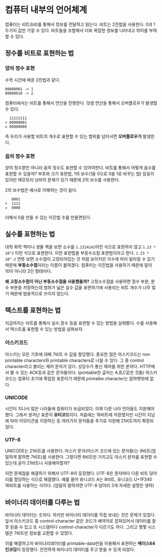 # 컴퓨터 내부의 언어체계
컴퓨터는 비트(bit)를 통해서 정보를 전달하고 읽는다. 비트는 2진법을 사용한다. 0과 1 두가지 값만 가질 수 있다. 비트들을 조합해서 더욱 복잡한 정보를 나타내고 의미를 부여할 수 있다. 

## 정수를 비트로 표현하는 법
### 양의 정수 표현
수학 시간에 배운 2진법과 같다. 
```
00000001 -> 1
00000010 -> 2
```

컴퓨터에서는 비트를 통해서 연산을 진행한다. 덧셈 연산을 통해서 오버플로우가 발생할 수 있다. 

```
  11111111
+ 00000001
= 00000000

```

즉 우리가 사용할 비트의 개수로 표현할 수 있는 범위를 넘어서면 **오버플로우가** 발생한다. 

### 음의 정수 표현 
양의 정수뿐만 아니라 음의 정수도 표현할 수 있어야한다. 비트를 통해서 어떻게 음수를 표현할 수 있을까? 
부호와 크기 표현법, 1의 보수(1을 0으로 0을 1로 바꾸는 법) 등등이 있지만 메모모리 낭비의 문제가 있기 때문에 2의 보수를 사용한다. 

2의 보수법은 예시로 이해하는 것이 쉽다.
```
   0001
+  1111
=  0000
```

더해서 0을 만들 수 있는 이진법 수를 만들면된다.

## 실수를 표현하는 법 
대학 화학 책이나 생물 책을 보면 소수를 `1.2324242`이런 식으로 표현하지 않고 `1.23 * 10^2` 이런 식으로 표현한다. 이런 표현법을 부동수소점 표현법이라고 한다. 
`1.23 * 10^-2` 언뜻 보면 소수점이 고정되어있는 것 처럼 보이지만 지수에 따라 달라질 수 있기 때문에 **부동소수점**이라는 이름이 붙여졌다. 컴퓨터는 이진법을 사용하기 때문에 밑이 10이 아니라 2인 형태이다. 

**왜 고정소수점이 아닌 부동소수점을 사용했을까?** 고정소수점을 사용하면 정수 부분, 분수 부분을 저장하는데 범위가 넓은 실수 값을 표현하기에 사용되는 비트 개수가 너무 많기 때문에 범용적으로 쓰이지 않는다. 

## 텍스트를 표현하는 법
지금까지는 비트를 통해서 실수,정수 등을 표현할 수 있는 방법을 살펴봤다. 수를 사용해서 텍스트를 표현할 수 있는 방법을 살펴보자.

### 아스키코드
아스키는 모든 기호에 대해 7비트 수 값을 할당했다. 중요한 점은 아스키코드는 non printable characters와 printable characters로 나뉠 수 있다. 그 중 control character라고 불리는 제어 문자가 있다. 
상당수가 통신 제어를 위한 문자다. HTTP에서 볼 수 있는 ACK등과 같은 문자들이다. (printable한 글자는 A,B,C같은 것들) 아스키코드는 컴퓨터 초기에 확립된 표준이기 때문에 printalbe character는 알파벳밖에 없다. 

### UNICODE
시간이 지나서 많은 나라들에 컴퓨터가 보급되었다. 이제 다른 나라 언어들도 지원해야했다. 그래서 생겨난 표준이 **유티코드**이다. 처음에는 16비트에 저장했지만 시간이 지남에 따라 이모티콘을 지원하는 등 여러가지 문자들을 추가로 지원해 21비트까지 확장되었다. 

### UTF-8
UNICODE는 21비트를 사용한다. 아스키 문자(아스키 코드에 있는 문자들)는 8비트(엄밀하게 말하면 7비트)를 사용한다. 그렇다면 8비트만 가지고도 아스키 문자를 표현할 수 있는데 굳이 21비트나 사용해야할까?

이런 문제점을 해결하기 위해서 UTF-8이 등장했다. UTF-8은 문자마다 다른 비트 덩어리를 할당하는 식으로 해결했다. 예를 들어 유니코드 A는 8비트, 유니코드 U+1F340 16비트를 사용하는 식이다. (엄밀히 말하자면 UTF-8 덩어리 3개 자세한 설명은 생략)

## 바이너리 데이터를 다루는 법
바이너리 데이터는 숫자다. 하지만 바이너리 데이터를 직접 보내는 것은 문제가 있었다. 앞서 아스키코드 중 control-character 같은 코드가 예약어로 잡혀있어서 데이터를 잘못 읽을 수 있고 또 시스템마다 control-character가 다르기도 하다. 
그리고 몇몇 시스템은 7비트만 정보를 교환할 수 있었다.

이를 해결하고자 바이너리데이터를 printable-data만을 이용해서 표현하는 **베이스64 인코딩**이 등장했다. 안전하게 바이너리 데이터를 주고 받을 수 있게 되었다. 




